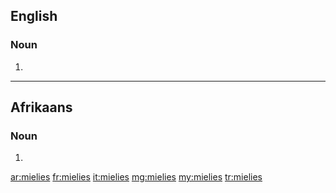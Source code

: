 ==English==

===Noun===
{{head|en|plural}}

# {{plural of|mielie|lang=en}}

----

==Afrikaans==

===Noun===
{{head|af|plural}}

# {{plural of|lang=af|mielie}}

[[ar:mielies]]
[[fr:mielies]]
[[it:mielies]]
[[mg:mielies]]
[[my:mielies]]
[[tr:mielies]]